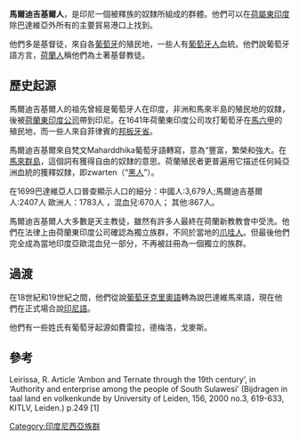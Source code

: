 '''馬爾迪吉基爾人'''，是印尼一個被釋族的奴隸所組成的群體。他們可以在[[荷屬東印度|荷屬東印度]]除巴達維亞外所有的主要貿易港口上找到。

他們多是基督徒，來自各[[葡萄牙|葡萄牙]]的殖民地，一些人有[[葡萄牙人|葡萄牙人]]血統。他們說葡萄牙語方言，[[荷蘭人|荷蘭人]]稱他們為土著基督教徒。

==歷史起源==
馬爾迪吉基爾人的祖先曾經是葡萄牙人在印度，非洲和馬來半島的殖民地的奴隸，後被[[荷蘭東印度公司|荷蘭東印度公司]]帶到印尼。在1641年荷蘭東印度公司攻打葡萄牙在[[馬六甲|馬六甲]]的殖民地，而一些人來自菲律賓的[[邦板牙省|邦板牙省]]。

馬爾迪吉基爾來自梵文Maharddhika葡萄牙語轉寫，意為“豐富，繁榮和強大。在[[馬來群島|馬來群島]]，這個詞有獲得自由的奴隸的意思。荷蘭殖民者更普遍用它描述任何純亞洲血統的獲釋奴隸，即zwarten（“[[黑人|黑人]]”）。

在1699巴達維亞人口普查顯示人口的細分：中國人:3,679人;馬爾迪吉基爾人:2407人 歐洲人：1783人 ，混血兒:670人； 其他:867人。

馬爾迪吉基爾人大多數是天主教徒，雖然有許多人最終在荷蘭新教教會中受洗。他們在法律上由荷蘭東印度公司確認為獨立族群，不同於當地的[[爪哇人|爪哇人]]。但最後他們完全成為當地印度亞歐混血兒一部分，不再被註冊為一個獨立的族群。

==過渡==
在18世紀和19世紀之間，他們從說[[葡萄牙克里奧語|葡萄牙克里奧語]]轉為說巴達維馬來語，現在他們在正式場合說[[印尼語|印尼語]]。

他們有一些姓氏有葡萄牙起源如費雷拉，德梅洛，戈麥斯。

==參考==
Leirissa, R. Article ‘Ambon and Ternate through the 19th century’, in ‘Authority and enterprise among the people of South Sulawesi’ (Bijdragen in taal land en volkenkunde by University of Leiden, 156, 2000 no.3, 619-633, KITLV, Leiden.) p.249 [1]

[[Category:印度尼西亞族群|Category:印度尼西亞族群]]